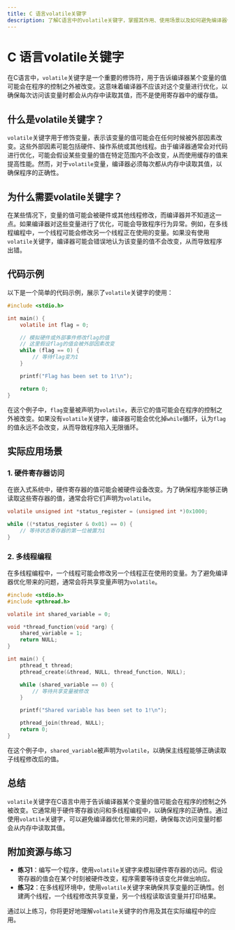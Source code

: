 ```yaml
---
title: C 语言volatile关键字
description: 了解C语言中的volatile关键字，掌握其作用、使用场景以及如何避免编译器优化带来的问题。
---
```


# C 语言volatile关键字

在C语言中，`volatile`关键字是一个重要的修饰符，用于告诉编译器某个变量的值可能会在程序的控制之外被改变。这意味着编译器不应该对这个变量进行优化，以确保每次访问该变量时都会从内存中读取其值，而不是使用寄存器中的缓存值。

## 什么是volatile关键字？

`volatile`关键字用于修饰变量，表示该变量的值可能会在任何时候被外部因素改变。这些外部因素可能包括硬件、操作系统或其他线程。由于编译器通常会对代码进行优化，可能会假设某些变量的值在特定范围内不会改变，从而使用缓存的值来提高性能。然而，对于`volatile`变量，编译器必须每次都从内存中读取其值，以确保程序的正确性。

## 为什么需要volatile关键字？

在某些情况下，变量的值可能会被硬件或其他线程修改，而编译器并不知道这一点。如果编译器对这些变量进行了优化，可能会导致程序行为异常。例如，在多线程编程中，一个线程可能会修改另一个线程正在使用的变量。如果没有使用`volatile`关键字，编译器可能会错误地认为该变量的值不会改变，从而导致程序出错。

## 代码示例

以下是一个简单的代码示例，展示了`volatile`关键字的使用：

```c
#include <stdio.h>

int main() {
    volatile int flag = 0;

    // 模拟硬件或外部事件修改flag的值
    // 这里假设flag的值会被外部因素改变
    while (flag == 0) {
        // 等待flag变为1
    }

    printf("Flag has been set to 1!\n");

    return 0;
}
```

在这个例子中，`flag`变量被声明为`volatile`，表示它的值可能会在程序的控制之外被改变。如果没有`volatile`关键字，编译器可能会优化掉`while`循环，认为`flag`的值永远不会改变，从而导致程序陷入无限循环。

## 实际应用场景

### 1. 硬件寄存器访问

在嵌入式系统中，硬件寄存器的值可能会被硬件设备改变。为了确保程序能够正确读取这些寄存器的值，通常会将它们声明为`volatile`。

```c
volatile unsigned int *status_register = (unsigned int *)0x1000;

while ((*status_register & 0x01) == 0) {
    // 等待状态寄存器的第一位被置为1
}
```

### 2. 多线程编程

在多线程编程中，一个线程可能会修改另一个线程正在使用的变量。为了避免编译器优化带来的问题，通常会将共享变量声明为`volatile`。

```c
#include <stdio.h>
#include <pthread.h>

volatile int shared_variable = 0;

void *thread_function(void *arg) {
    shared_variable = 1;
    return NULL;
}

int main() {
    pthread_t thread;
    pthread_create(&thread, NULL, thread_function, NULL);

    while (shared_variable == 0) {
        // 等待共享变量被修改
    }

    printf("Shared variable has been set to 1!\n");

    pthread_join(thread, NULL);
    return 0;
}
```

在这个例子中，`shared_variable`被声明为`volatile`，以确保主线程能够正确读取子线程修改后的值。

## 总结

`volatile`关键字在C语言中用于告诉编译器某个变量的值可能会在程序的控制之外被改变。它通常用于硬件寄存器访问和多线程编程中，以确保程序的正确性。通过使用`volatile`关键字，可以避免编译器优化带来的问题，确保每次访问变量时都会从内存中读取其值。

## 附加资源与练习

- **练习1**：编写一个程序，使用`volatile`关键字来模拟硬件寄存器的访问。假设寄存器的值会在某个时刻被硬件改变，程序需要等待该变化并做出响应。
- **练习2**：在多线程环境中，使用`volatile`关键字来确保共享变量的正确性。创建两个线程，一个线程修改共享变量，另一个线程读取该变量并打印结果。

通过以上练习，你将更好地理解`volatile`关键字的作用及其在实际编程中的应用。